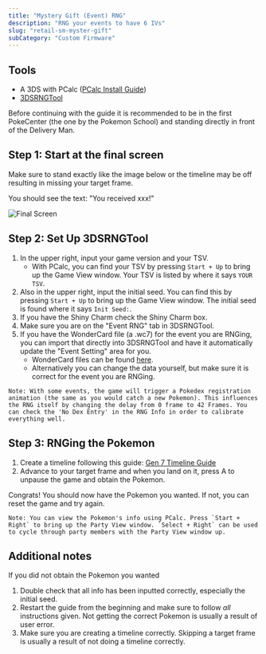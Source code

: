 ```yaml
---
title: "Mystery Gift (Event) RNG"
description: "RNG your events to have 6 IVs"
slug: "retail-sm-myster-gift"
subCategory: "Custom Firmware"
---
```


## Tools

- A 3DS with PCalc ([PCalc Install Guide](https://www.pokemonrng.com/misc-3ds-installing-pcalc))
- [3DSRNGTool](https://github.com/wwwwwwzx/3DSRNGTool/releases)

Before continuing with the guide it is recommended to be in the first PokeCenter (the one by the Pokemon School) and standing directly in front of the Delivery Man.

## Step 1: Start at the final screen

Make sure to stand exactly like the image below or the timeline may be off resulting in missing your target frame.

You should see the text: "You received xxx!"

![Final Screen](/images/Sun-Moon/Mystery-Gift/Final-Screen.png)

## Step 2: Set Up 3DSRNGTool

1. In the upper right, input your game version and your TSV.
   - With PCalc, you can find your TSV by pressing `Start + Up` to bring up the Game View window. Your TSV is listed by where it says `YOUR TSV`.
2. Also in the upper right, input the initial seed. You can find this by pressing `Start + Up` to bring up the Game View window. The initial seed is found where it says `Init Seed:`.
3. If you have the Shiny Charm check the Shiny Charm box.
4. Make sure you are on the "Event RNG" tab in 3DSRNGTool.
5. If you have the WonderCard file (a .wc7) for the event you are RNGing, you can import that directly into 3DSRNGTool and have it automatically update the "Event Setting" area for you.
   - WonderCard files can be found [here](https://github.com/projectpokemon/EventsGallery).
   - Alternatively you can change the data yourself, but make sure it is correct for the event you are RNGing.

```
Note: With some events, the game will trigger a Pokedex registration animation (the same as you would catch a new Pokemon). This influences the RNG itself by changing the delay from 0 frame to 42 Frames. You can check the 'No Dex Entry' in the RNG Info in order to calibrate everything well.
```

## Step 3: RNGing the Pokemon

1. Create a timeline following this guide: [Gen 7 Timeline Guide](https://www.pokemonrng.com/retail-usum-timeline)
2. Advance to your target frame and when you land on it, press A to unpause the game and obtain the Pokemon.

Congrats! You should now have the Pokemon you wanted. If not, you can reset the game and try again.

```
Note: You can view the Pokemon's info using PCalc. Press `Start + Right` to bring up the Party View window. `Select + Right` can be used to cycle through party members with the Party View window up.
```

## Additional notes

If you did not obtain the Pokemon you wanted

1. Double check that all info has been inputted correctly, especially the initial seed.
2. Restart the guide from the beginning and make sure to follow _all_ instructions given. Not getting the correct Pokemon is usually a result of user error.
3. Make sure you are creating a timeline correctly. Skipping a target frame is usually a result of not doing a timeline correctly.
